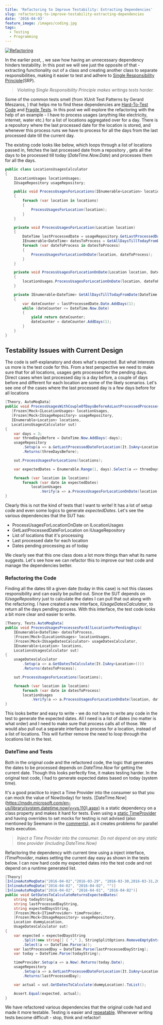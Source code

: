```yaml
---
title: 'Refactoring to Improve Testability: Extracting Dependencies'
slug: refactoring-to-improve-testability-extracting-dependencies
date: '2016-04-03'
feature_image: /images/coding.jpg
tags:
  - Testing
  - Programming
---
```

[![Refactoring](/images/coding.jpg)](https://pixabay.com/en/code-data-programming-code-944504/)

In the earlier post, <BlogLink
  href="/blog/refactoring-to-improve-testability-removing-unnecessary-dependencies"
  title="Refactoring to Improve Testability: Removing Unnecessary Dependencies"
  description="Read this interesting blog post"
  authorImage="/images/logo-512x512-24.png"
  authorName="Rahul Nath"
  authorTitle="Rahul Pulikkot Nath"
  featureImage="/images/refactoring.jpg"
/>, we saw how having an unnecessary dependency hinders testability. In this post we will see just the opposite of that - extracting functionality out of a class and creating another class to separate responsibilities, making it easier to test and adhere to [Single Responsibility Principle](https://blog.8thlight.com/uncle-bob/2014/05/08/SingleReponsibilityPrinciple.html)(SRP).

> _Violating Single Responsibility Principle makes writings tests harder._

Some of the common tests smell (from XUnit Test Patterns by Gerard Meszaros, <BlogLink
  href="/blog/language-agnostic-books-for-every-developer-2"
  title="Language Agnostic Books For Every Developer 2"
  description="Read this interesting blog post"
  authorImage="/images/logo-512x512-24.png"
  authorName="Rahul Nath"
  authorTitle="Rahul Pulikkot Nath"
  featureImage="/images/default-feature.jpg"
/>) that helps me to find these dependencies are [Hard-To-Test Code](http://xunitpatterns.com/Hard%20to%20Test%20Code.html) and [Fragile Tests](http://xunitpatterns.com/Fragile%20Test.html). In this post we will explore the refactoring with the help of an example - I have to process usages (anything like electricity, internet, water etc.) for a list of locations aggregated over for a day. There is a repository where the last processed date for the location is stored, and whenever this process runs we have to process for all the days from the last processed date till the current day.

The existing code looks like below, which loops through a list of locations passed in, fetches the last processed date from a repository , gets all the days to be processed till today (_DateTime.Now.Date_) and processes them for all the days.

```csharp
public class LocationsUsagesCalculator
{
    ILocationUsages locationUsages;
    IUsageRepository usageRepository;

    public void ProcessUsagesForLocations(IEnumerable<Location> locations)
    {
        foreach (var location in locations)
        {
            ProcessUsagesForLocation(location);
        }
    }

    private void ProcessUsagesForLocation(Location location)
    {
        DateTime lastProcessedDate = usageRepository.GetLastProcessedDateForLocation(location);
        IEnumerable<DateTime> datesToProcess = GetAllDaysTillTodayFromDate(lastProcessedDate);
        foreach (var dateToProcess in datesToProcess)
        {
            ProcessUsagesForLocationOnDate(location, dateToProcess);
        }
    }

    private void ProcessUsagesForLocationOnDate(Location location, DateTime dateToProcess)
    {
        locationUsages.ProcessUsagesForLocationOnDate(location, dateToProcess);
    }

    private IEnumerable<DateTime> GetAllDaysTillTodayFromDate(DateTime lastProcessedDate)
    {
        var dateCounter = lastProcessedDate.Date.AddDays(1);
        while (dateCounter <= DateTime.Now.Date)
        {
            yield return dateCounter;
            dateCounter = dateCounter.AddDays(1);
        }
    }
}

```

## Testability Issues with Current Design

The code is self-explanatory and does what's expected. But what interests us more is the test code for this. From a test perspective we need to make sure that for all locations, usages gets processed for the pending days. Direct cases when last processed day is a day before, a couple of days before and different for each location are some of the likely scenarios. Let's see one of the cases where the last processed day is a few days before for all locations

```csharp
[Theory, AutoMoqData]
public void ProcessUsagesWithCoupleOfDaysBeforeAsLastProcessedProcessesAllDaysTillTodayForEachLocation(
   [Frozen]Mock<ILocationUsages> locationUsages,
   [Frozen]Mock<IUsageRepository> usageRepository,
   IEnumerable<Location> locations,
   LocationsUsagesCalculator sut)
{
    var days = 3;
    var threeDaysBefore = DateTime.Now.AddDays(-days);
    usageRepository
        .Setup(a => a.GetLastProcessedDateForLocation(It.IsAny<Location>()))
        .Returns(threeDaysBefore);

    sut.ProcessUsagesForLocations(locations);

    var expectedDates = Enumerable.Range(1, days).Select(a => threeDaysBefore.Date.AddDays(a));

    foreach (var location in locations)
        foreach (var date in expectedDates)
            locationUsages
                .Verify(a => a.ProcessUsagesForLocationOnDate(location, date), Times.Once());
}

```

Clearly this is not the kind of tests that I want to write! It has a lot of setup code and even some logics to generate _expectedDates_. Let's see the various dependencies that the SUT has:

-   ProcessUsagesForLocationOnDate on ILocationUsages
-   GetLastProcessedDateForLocation on IUsageRepository
-   List of locations that it's processing
-   Last processed date for each location
-   Dates pending processing as of today

We clearly see that this one class does a lot more things than what its name suggests. Let's see how we can refactor this to improve our test code and manage the dependencies better.

### Refactoring the Code

Finding all the dates till a given date (today in this case) is not this classes responsibility and can easily be pulled out. Since the SUT depends on _IUsageRepository_ just to calculate the dates I can pull that out along with the refactoring. I have created a new interface, _IUsageDatesCalculator_, to return all the days pending process. With this interface, the test code looks a bit more clear and easier to write.

```csharp
[Theory, Tests.AutoMoqData]
public void ProcessUsagesProcessesForAllLocationForPendingDays(
    IEnumerable<DateTime> datesToProcess,
    [Frozen]Mock<ILocationUsages> locationUsages,
    [Frozen]Mock<IUsageDatesCalculator> usageDatesCalculator,
    IEnumerable<Location> locations,
    LocationsUsagesCalculator sut)
{
    usageDatesCalculator
        .Setup(a => a.GetDatesToCalculate(It.IsAny<Location>()))
        .Returns(datesToProcess);

    sut.ProcessUsagesForLocations(locations);

    foreach (var location in locations)
        foreach (var date in datesToProcess)
        locationUsages
            .Verify(a => a.ProcessUsagesForLocationOnDate(location, date), Times.Once());
}

```

This looks better and easy to write - we do not have to write any code in the test to generate the expected dates. All I need is a list of dates (no matter is what order) and I need to make sure that process calls all of those. We would also pull out a separate interface to process for a location, instead of a list of locations. This will further remove the need to loop through the locations list in the test.

### DateTime and Tests

Both in the original code and the refactored code, the logic that generates the dates to be processed depends on _DateTime.Now_ for getting the current date. Though this looks perfectly fine, it makes testing harder. In the original test code, I had to generate expected dates based on today (system time).

It's a good practice to inject a Time Provider into the consumer so that you can mock the value of Now(today) for tests. \[DateTime.Now\](https://msdn.microsoft.com/en-us/library/system.datetime.now(v=vs.110).aspx) is a static dependency on a class property and makes it hard for tests. Even using a [static TimeProvider](http://stackoverflow.com/a/2425739/1948745) and having overrides to set mocks for testing is not advised (also mentioned by Seemann in the [comments](http://stackoverflow.com/questions/2425721/unit-testing-datetime-now/2425739#comment38623763_2425739)), as it creates problems for parallel tests execution.

> _Inject a Time Provider into the consumer. Do not depend on any static time provider (including DateTime.Now)_

Refactoring the dependency with current time using a inject interface, _ITimeProvider_, makes setting the current day easy as shown in the tests below. I can now hard code my expected dates into the test code and not depend on a runtime generated list.

```csharp
[Theory]
[InlineAutoMoqData("2016-04-02","2016-03-29", "2016-03-30,2016-03-31,2016-04-01,2016-04-02")]
[InlineAutoMoqData("2016-04-02", "2016-04-02", "")]
[InlineAutoMoqData("2016-04-02", "2016-04-01", "2016-04-02")]
public void GetDatesToCalculateReturnsExpectedDates(
    string todayString,
    string lastProcessedDayString,
    string expectedDaysString,
    [Frozen]Mock<ITimeProvider> timeProvider,
    [Frozen]Mock<IUsageRepository> usageRepository,
    Location dummyLocation,
    UsageDatesCalculator sut)
{
    var expected = expectedDaysString
        .Split(new string[] { "," }, StringSplitOptions.RemoveEmptyEntries)
        .Select(a => DateTime.Parse(a));
    var lastProcessedDay = DateTime.Parse(lastProcessedDayString);
    var today = DateTime.Parse(todayString);

    timeProvider.Setup(a => a.Now).Returns(today.Date);
    usageRepository
        .Setup(a => a.GetLastProcessedDateForLocation(It.IsAny<Location>()))
        .Returns(lastProcessedDay);

    var actual = sut.GetDatesToCalculate(dummyLocation).ToList();

    Assert.Equal(expected, actual);
}

```

We have refactored various dependencies that the original code had and made it more testable. Testing is easier and [repeatable](https://pragprog.com/magazines/2012-01/unit-tests-are-first). Whenever writing tests become difficult - stop, think and refactor!
